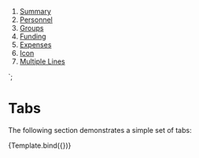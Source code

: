 
<Meta title="Components/Tabs" component="Tabs" />

  <nav>
      <ol class="puds-tab-list">
          <li class="puds-tab"><a href="javascript:void(0);" class="puds-tab-link" aria-disabled="false" tabindex="0">Summary</a></li>
          <li class="puds-tab puds-tab--active"><a href="javascript:void(0);" class="puds-tab-link" aria-disabled="false" tabindex="0" aria-current="page">Personnel</a></li>
          <li class="puds-tab"><a href="javascript:void(0);" class="puds-tab-link" aria-disabled="false" tabindex="0">Groups</a></li>
          <li class="puds-tab"><a href="javascript:void(0);" class="puds-tab-link" aria-disabled="false" tabindex="0">Funding</a></li>
          <li class="puds-tab"><a href="javascript:void(0);" class="puds-tab-link" aria-disabled="false" tabindex="0">Expenses</a></li>
          <li class="puds-tab"><a href="javascript:void(0);" class="puds-tab-link" aria-disabled="false" tabindex="0">Icon</a></li>
          <li class="puds-tab"><a href="javascript:void(0);" class="puds-tab-link" aria-disabled="false" tabindex="0">Multiple Lines</a></li>
      </ol>
  </nav>  
`;

# Tabs

The following section demonstrates a simple set of tabs:

<Canvas>
    <Story name="Simple" args={{
        label: 'Simple Tabs' 
    }}>
      {Template.bind({})}
    </Story>
</Canvas>
